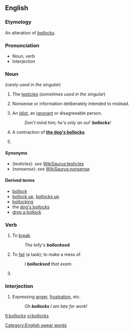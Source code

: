==English==

{{rfc|noun and verb senses use very non-standard formatting I'm not certain how to fix}}

===Etymology===
An alteration of ''[[ballocks]]''.

===Pronunciation===
*Noun, verb {{audio|en-uk-Bollocks1.ogg|Audio (UK)}}
*Interjection {{audio|en-uk-Bollocks2.ogg|Audio (UK)}}

===Noun===
{{en-noun|bollocks}} (''rarely used in the singular'')

# {{context|UK|vulgar}} The [[testicle]]s (''sometimes used in the singular'')
# {{context|UK|vulgar}} Nonsense or information deliberately intended to mislead.
# {{context|Ireland|vulgar}} An [[idiot]], an [[ignorant]] or disagreeable person.
#:''Don't mind him; he's only an oul' '''bollocks'''!''
# {{context|UK|vulgar}} A contraction of '''[[dog's bollocks|the dog's bollocks]]'''.
# {{plural of|[[bollock]]}}

====Synonyms====
*(''testicles''): ''see'' [[WikiSaurus:testicles]]
*(''nonsense''): ''see'' [[WikiSaurus:nonsense]]

====Derived terms====
*[[bollock]]
*[[bollock up]], [[bollocks up]]
*[[bollocking]]
*the [[dog's bollocks]]
*[[drop a bollock]]

===Verb===
{{en-verb|bollockses|bollocksing|bollocksed}}

# {{context|transitive|UK|taboo|slang}} To [[break]].
#:''The telly's '''bollocksed'''.''
# {{context|transitive|UK|taboo|slang}} To [[fail]] (a task); to make a mess of.
#:''I '''bollocksed''' that exam.''
# {{third-person singular of|[[bollock]]}}

===Interjection===
{{en-intj}}

# {{context|UK|taboo|slang}} Expressing [[anger]], [[frustration]], etc.
#:''Oh '''bollocks''' I am late for work!''

[[Category:English swear words]]

[[fi:bollocks]]
[[vi:bollocks]]